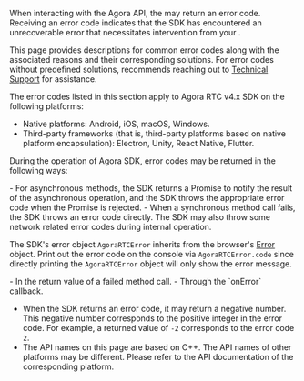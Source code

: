 
When interacting with the Agora API, the <Vpd k="SDK" /> may return an error code. Receiving an error code indicates that the SDK has encountered an unrecoverable error that necessitates intervention from your <Vpl k="CLIENT" />.

This page provides descriptions for common error codes along with the associated reasons and their corresponding solutions. For error codes without predefined solutions, <Vg k="COMPANY" /> recommends reaching out to [Technical Support](mailto:support@agora.io) for assistance.

<PlatformWrapper notAllowed="web">
The error codes listed in this section apply to Agora RTC v4.x SDK on the following platforms:

- Native platforms: Android, iOS, macOS, Windows.
- Third-party frameworks (that is, third-party platforms based on native platform encapsulation): Electron, Unity, React Native, Flutter.
</PlatformWrapper>

During the operation of Agora SDK, error codes may be returned in the following ways:

<PlatformWrapper platform="web">
- For asynchronous methods, the SDK returns a Promise to notify the result of the asynchronous operation, and the SDK throws the appropriate error code when the Promise is rejected.
- When a synchronous method call fails, the SDK throws an error code directly.
  The SDK may also throw some network related error codes during internal operation.

The SDK's error object `AgoraRTCError` inherits from the browser's [Error](https://developer.mozilla.org/en-US/docs/Web/JavaScript/Reference/Global_Objects/Error) object. Print out the error code on the console via `AgoraRTCError.code` since directly printing the `AgoraRTCError` object will only show the error message.
</PlatformWrapper>

<PlatformWrapper notAllowed="web">
- In the return value of a failed method call.
- Through the `onError` callback.

<Admonition type="info" title="Information"><ul><li>When the SDK returns an error code, it may return a negative number. This negative number corresponds to the positive integer in the error code. For example, a returned value of `-2` corresponds to the error code `2`.</li><li>The API names on this page are based on C++. The API names of other platforms may be different. Please refer to the API documentation of the corresponding platform.</li></ul></Admonition>
</PlatformWrapper>

<ErrorCodes />
